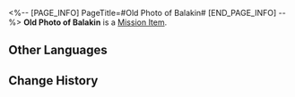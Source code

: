 <%-- [PAGE_INFO]
PageTitle=#Old Photo of Balakin#
[END_PAGE_INFO] --%>
{{Item Infobox
|id          = 140098
|image       = Item Old Photo of Balakin.png
|type        = Mission Item
|invCategory = Missions
|rarity      = 3
|effect      = 
|description = An old yellowing photo. Evidence of a certain individual's part in a certain historic event.<br />The figure in the picture did not seem to plan to let people feel the historical weight this photo should carry.
}}
{{Description|''"What will become of Belobog in a hundred years? Well, you'll have to see it through your eyes."''}}
'''Old Photo of Balakin''' is a [[Mission Item]].

==Other Languages==
{{Other Languages
|en   = Old Photo of Balakin
|zhs  = 巴拉金的旧照片
|zht  = 巴拉金的舊照片
|ja   = バラキンの古い写真
|ko   = 발라킨의 옛 사진
|es   = Fotografía antigua de Balakin
|fr   = Vieille photo de Balakine
|ru   = Старое фото Балакина
|th   = รูปถ่ายเก่าๆ ของ Balakin
|vi   = Bức Ảnh Cũ Của Balakin
|de   = Altes Foto von Balakin
|id   = Foto Lama Balakin
|pt   = Foto Antiga de Balakin
}}

==Change History==
{{Change History|1.0}}